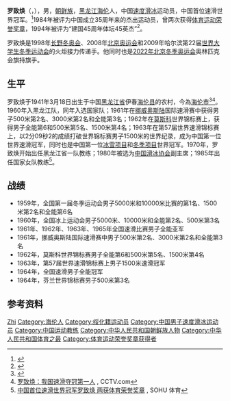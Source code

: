 {{MedalTableTop}}
{{MedalSport | 男子[[速度滑冰|速度滑冰]]}}
{{MedalCompetition|[[世界速度滑冰錦標賽|世界錦標賽]]}}
{{MedalSilver|1961年挪威奥斯陆|男子個人500米}}
{{MedalSilver|1961年挪威奥斯陆|男子個人3000米}}
{{MedalBronze|1961年挪威奥斯陆|男子全能}}
{{MedalGold|1963年日本东京|男子個人1500米}}
{{MedalBronze|1964年芬兰|男子個人500米}}
{{MedalBottom}}
'''罗致焕'''（{{kor|名=中|라치환}}，{{bd|1941年3月18日|catIdx=L}}），男，[[中国朝鲜族|朝鲜族]]，[[黑龙江|黑龙江]][[海伦县|海伦]]人，中国[[速度滑冰|速度滑冰]]运动员，中国首位速滑世界冠军。<ref>{{Cite web |url=http://www.sportsbl.com/huabing/detile.php?ID=1346 |title=搏浪体育 |access-date=2011-01-11 |archive-url=https://web.archive.org/web/20150225101048/http://www.sportsbl.com/huabing/detile.php?ID=1346 |archive-date=2015-02-25 |dead-url=yes }}</ref>1984年被评为中国成立35周年来的杰出运动员，曾两次获得[[体育运动荣誉奖章|体育运动荣誉奖章]]，1994年被评为“建国45周年体坛45英杰”<ref>{{Cite web |url=http://www.tiyumx.cn/Article/Bingxue/Zhongguo/200910/1018.html |title=体育明星网 |access-date=2011-01-10 |archive-date=2010-08-04 |archive-url=https://web.archive.org/web/20100804060411/http://www.tiyumx.cn/Article/Bingxue/Zhongguo/200910/1018.html |dead-url=no }}</ref>。

罗致焕是1998年[[长野冬奥会|长野冬奥会]]、2008年[[2008年夏季奥林匹克运动会|北京奥运会]]和2009年哈尔滨第22届[[世界大学生冬季运动会|世界大学生冬季运动会]]的火炬接力传递手。他同时也是[[2022年冬季奥林匹克运动会|2022年北京冬季奥运会]]奥林匹克会旗持旗手。

== 生平 ==
罗致焕于1941年3月18日出生于中国[[黑龙江省|黑龙江省]]伊春[[海伦县|海伦县]]的农村，今為[[海伦市|海伦市]]<ref>{{Cite web |url=http://www.hlj.chinanews.com.cn/hljnews/2021/0604/95509.html |title=罗致焕：为中国夺首个冬季项目世界冠军 让世界看到中国 |access-date=2022-02-02 |archive-date=2022-02-02 |archive-url=https://web.archive.org/web/20220202035326/http://www.hlj.chinanews.com.cn/hljnews/2021/0604/95509.html |dead-url=no }}</ref><ref>[http://sports.cctv.com/dadonghui/20090218/110538.shtml 罗致焕：我国速滑夺冠第一人] {{Wayback|url=http://sports.cctv.com/dadonghui/20090218/110538.shtml |date=20190901222014 }}, CCTV.com</ref>。1960年入黑龙江队，同年入选国家队；1961年在[[挪威|挪威]][[奥斯陆|奥斯陆]]国际速滑赛中获得男子500米第2名、3000米第2名和全能第3名；1962年在[[莫斯科|莫斯科]]世界锦标赛上，获得男子全能第6和500米第5名、1500米第4名；1963年在第57届世界速滑锦标赛上，以2分09秒2的成绩打破世界锦标赛男子1500米的世界纪录，成为中国第一位世界速滑冠军，同时也是中国第一位[[冰雪项目|冰雪项目]]和[[冬季项目|冬季项目]]世界冠军。1970年，罗致焕开始出任黑龙江省一队教练；1980年被选为[[中国滑冰协会|中国滑冰协会]]副主席；1985年出任国家女队教练<ref>[http://sports.sohu.com/20090526/n264166171.shtml 中国首位速滑世界冠军罗致焕 两获体育荣誉奖章] {{Wayback|url=http://sports.sohu.com/20090526/n264166171.shtml |date=20190829204040 }}, SOHU 体育</ref>。

==战绩==
*1959年，全国第一届冬季运动会男子5000米和10000米比赛的第1名、1500米第2名和全能第6名
*1960年，全国冰上运动会男子5000米、10000米和全能第2名、500米第3名
*1961年、1962年、1963年、1965年全国速滑比赛男子全能亚军
*1961年，挪威奥斯陆国际速滑赛中男子500米第2名、3000米第2名和全能第3名
*1962年，莫斯科世界锦标赛男子全能第6和500米第5名、1500米第4名
*1963年，第57届世界速滑锦标赛上男子1500米速滑冠军
*1964年，全国速滑男子全能冠军
*1964年，芬兰世界锦标赛男子500米第3名

== 参考资料 ==
{{reflist}}

{{新中国成立35年来杰出教练员、杰出运动员}}
{{建国45周年体坛45英杰}}

{{Authority control}}
{{DEFAULTSORT:Luo罗}}
[[Category:罗姓|Zhi]]
[[Category:海伦人|Category:海伦人]]
[[Category:绥化籍运动员|Category:绥化籍运动员]]
[[Category:中国男子速度滑冰运动员|Category:中国男子速度滑冰运动员]]
[[Category:中国运动教练|Category:中国运动教练]]
[[Category:中华人民共和国朝鲜族人物|Category:中华人民共和国朝鲜族人物]]
[[Category:中华人民共和国体育之最|Category:中华人民共和国体育之最]]
[[Category:体育运动荣誉奖章获得者|Category:体育运动荣誉奖章获得者]]